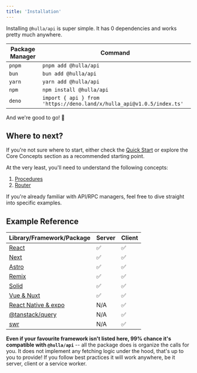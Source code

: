 ```yaml
---
title: 'Installation'
---
```


Installing `@hulla/api` is super simple. It has 0 dependencies and works pretty much anywhere.

| Package Manager | Command                                                               |
| --------------- | --------------------------------------------------------------------- |
| `pnpm`          | `pnpm add @hulla/api`                                                 |
| `bun`           | `bun add @hulla/api`                                                  |
| `yarn`          | `yarn add @hulla/api`                                                 |
| `npm`           | `npm install @hulla/api`                                              |
| `deno`          | `import { api } from 'https://deno.land/x/hulla_api@v1.0.5/index.ts'` |

And we're good to go! 🚀

## Where to next?

If you're not sure where to start, either check the [Quick Start](quickstart) or explore the Core Concepts section as a recommended starting point.

At the very least, you'll need to understand the following concepts:

1. [Procedures](/docs/api/core-concepts/procedures)
2. [Router](/docs/api/core-concepts/router)

If you're already familiar with API/RPC managers, feel free to dive straight into specific examples.

## Example Reference

| Library/Framework/Package                        | Server | Client |
| ------------------------------------------------ | ------ | ------ |
| [React](/docs/api/examples/react)                | ✅     | ✅     |
| [Next](/docs/api/examples/next)                  | ✅     | ✅     |
| [Astro](/docs/api/examples/astro)                | ✅     | ✅     |
| [Remix](/docs/api/examples/remix)                | ✅     | ✅     |
| [Solid](/docs/api/examples/solid)                | ✅     | ✅     |
| [Vue & Nuxt](/docs/api/examples/vlue)            | ✅     | ✅     |
| [React Native & expo](/docs/api/examples/native) | N/A    | ✅     |
| [@tanstack/query](/docs/api/integrations/query)  | N/A    | ✅     |
| [swr](/docs/api/integrations/swr)                | N/A    | ✅     |

**Even if your favourite framework isn't listed here, 99% chance it's compatible with `@hulla/api`** -- all the package does is organize the calls for you. It does not implement any fetching logic under the hood, that's up to you to provide! If you follow best practices it will work anywhere, be it server, client or a service worker.